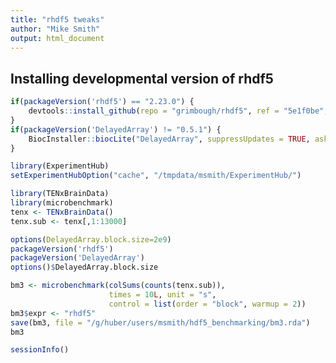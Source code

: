 ```yaml
---
title: "rhdf5 tweaks"
author: "Mike Smith"
output: html_document
---
```


## Installing developmental version of **rhdf5**
 
```r

if(packageVersion('rhdf5') == "2.23.0") {
    devtools::install_github(repo = "grimbough/rhdf5", ref = "5e1f0be", quiet = TRUE, force = TRUE)
}
if(packageVersion('DelayedArray') != "0.5.1") {
    BiocInstaller::biocLite("DelayedArray", suppressUpdates = TRUE, ask = FALSE)
}

library(ExperimentHub)
setExperimentHubOption("cache", "/tmpdata/msmith/ExperimentHub/")
```

```r
library(TENxBrainData)
library(microbenchmark)
tenx <- TENxBrainData()
tenx.sub <- tenx[,1:13000]
```

```r
options(DelayedArray.block.size=2e9)
packageVersion('rhdf5')
packageVersion('DelayedArray')
options()$DelayedArray.block.size

bm3 <- microbenchmark(colSums(counts(tenx.sub)), 
                      times = 10L, unit = "s",
                      control = list(order = "block", warmup = 2))
bm3$expr <- "rhdf5"
save(bm3, file = "/g/huber/users/msmith/hdf5_benchmarking/bm3.rda")
bm3
```

```r
sessionInfo()
```